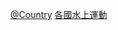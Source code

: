 {{Categories by country|nocat}}
{{Commons cat|Swimming by country}}

[[Category:游泳|@Country]]
[[Category:各國水上運動|]]